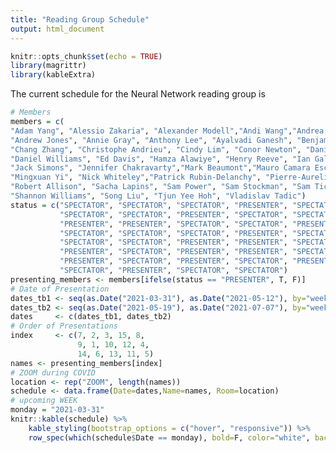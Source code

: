 ```yaml
---
title: "Reading Group Schedule"
output: html_document
---
```


```r
knitr::opts_chunk$set(echo = TRUE)
library(magrittr)
library(kableExtra)
```

The current schedule for the Neural Network reading group is


```r
# Members
members = c(
"Adam Yang", "Alessio Zakaria", "Alexander Modell","Andi Wang","Andrea Becsek",
"Andrew Jones", "Annie Gray", "Anthony Lee", "Ayalvadi Ganesh", "Benjamin Barrett", 
"Chang Zhang", "Christophe Andrieu", "Cindy Lim", "Conor Newton", "Daniel Lawson",
"Daniel Williams", "Ed Davis", "Hamza Alawiye", "Henry Reeve", "Ian Gallagher", 
"Jack Simons", "Jennifer Chakravarty","Mark Beaumont","Mauro Camara Escudero", "Maximilian Werner", 
"Mingxuan Yi", "Nick Whiteley","Patrick Rubin-Delanchy", "Pierre-Aurelien Gilliot", "Raphael Clifford",
"Robert Allison", "Sacha Lapins", "Sam Power", "Sam Stockman", "Sam Tickle", 
"Shannon Williams", "Song Liu", "Tjun Yee Hoh", "Vladislav Tadic")
status = c("SPECTATOR", "SPECTATOR", "SPECTATOR", "PRESENTER", "SPECTATOR", 
           "SPECTATOR", "SPECTATOR", "PRESENTER", "SPECTATOR", "SPECTATOR", 
           "PRESENTER", "PRESENTER", "SPECTATOR", "SPECTATOR", "PRESENTER", 
           "SPECTATOR", "SPECTATOR", "SPECTATOR", "PRESENTER", "SPECTATOR", 
           "SPECTATOR", "SPECTATOR", "PRESENTER", "PRESENTER", "SPECTATOR", 
           "PRESENTER", "SPECTATOR", "PRESENTER", "PRESENTER", "SPECTATOR", 
           "PRESENTER", "SPECTATOR", "PRESENTER", "SPECTATOR", "PRESENTER", 
           "SPECTATOR", "PRESENTER", "SPECTATOR", "SPECTATOR")
presenting_members <- members[ifelse(status == "PRESENTER", T, F)]
# Date of Presentation
dates_tb1 <- seq(as.Date("2021-03-31"), as.Date("2021-05-12"), by="weeks")
dates_tb2 <- seq(as.Date("2021-05-19"), as.Date("2021-07-07"), by="weeks")
dates     <- c(dates_tb1, dates_tb2)
# Order of Presentations
index     <- c(7, 2, 3, 15, 8, 
               9, 1, 10, 12, 4, 
               14, 6, 13, 11, 5)
names <- presenting_members[index]
# ZOOM during COVID
location <- rep("ZOOM", length(names))
schedule <- data.frame(Date=dates,Name=names, Room=location)
# upcoming WEEK
monday = "2021-03-31"
knitr::kable(schedule) %>% 
    kable_styling(bootstrap_options = c("hover", "responsive")) %>% 
    row_spec(which(schedule$Date == monday), bold=F, color="white", background="#0066ff")
```



<!-- <style> -->
<!-- table, th, td { -->
<!--   border: 1px solid black; -->
<!--   border-collapse: collapse; -->
<!-- } -->
<!-- th, td { -->
<!--   padding: 15px; -->
<!-- } -->
<!-- </style> -->

<!-- <table> -->
<!--   <tr> -->
<!--     <th>Date</th> -->
<!--     <th>Name</th> -->
<!--   </tr> -->
<!--   <tr> -->
<!--     <td>17th December</td> -->
<!--     <td>Anthony Lee</td> -->
<!--   </tr> -->
<!--   <tr> -->
<!--     <td>14th January</td> -->
<!--     <td>Song Liu</td> -->
<!--   </tr> -->
<!--   <tr> -->
<!--     <td>21st January</td> -->
<!--     <td>Mark Beaumont</td> -->
<!--   </tr> -->
<!--   <tr> -->
<!--     <td>28th January</td> -->
<!--     <td>Mauro Camara Escudero</td> -->
<!--   </tr> -->
<!--   <tr> -->
<!--     <td>4th February</td> -->
<!--     <td>Patrick Rubin-Delanchy</td> -->
<!--   </tr> -->
<!--   <tr> -->
<!--     <td>11th February</td> -->
<!--     <td>Andi Wang</td> -->
<!--   </tr> -->
<!--   <tr> -->
<!--     <td>18th February</td> -->
<!--     <td>Mathieu Gerber</td> -->
<!--   </tr> -->
<!--   <tr> -->
<!--     <td>25th February</td> -->
<!--     <td>Nick Whiteley</td> -->
<!--   </tr> -->
<!-- </table> -->


